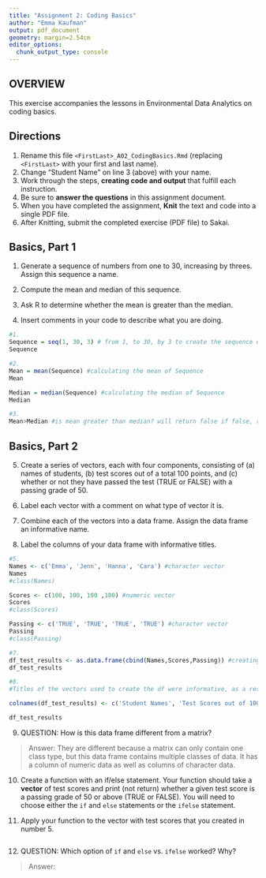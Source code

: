 ```yaml
---
title: "Assignment 2: Coding Basics"
author: "Emma Kaufman"
output: pdf_document
geometry: margin=2.54cm
editor_options: 
  chunk_output_type: console
---
```


## OVERVIEW

This exercise accompanies the lessons in Environmental Data Analytics on coding basics.

## Directions

1.  Rename this file `<FirstLast>_A02_CodingBasics.Rmd` (replacing `<FirstLast>` with your first and last name).
2.  Change "Student Name" on line 3 (above) with your name.
3.  Work through the steps, **creating code and output** that fulfill each instruction.
4.  Be sure to **answer the questions** in this assignment document.
5.  When you have completed the assignment, **Knit** the text and code into a single PDF file.
6.  After Knitting, submit the completed exercise (PDF file) to Sakai.

## Basics, Part 1

1.  Generate a sequence of numbers from one to 30, increasing by threes. Assign this sequence a name.

2.  Compute the mean and median of this sequence.

3.  Ask R to determine whether the mean is greater than the median.

4.  Insert comments in your code to describe what you are doing.

```r
#1. 
Sequence = seq(1, 30, 3) # from 1, to 30, by 3 to create the sequence of numbers called Sequence 
Sequence

#2. 
Mean = mean(Sequence) #calculating the mean of Sequence
Mean

Median = median(Sequence) #calculating the median of Sequence
Median

#3. 
Mean>Median #is mean greater than median? will return false if false, return true if true
```

## Basics, Part 2

5.  Create a series of vectors, each with four components, consisting of (a) names of students, (b) test scores out of a total 100 points, and (c) whether or not they have passed the test (TRUE or FALSE) with a passing grade of 50.

6.  Label each vector with a comment on what type of vector it is.

7.  Combine each of the vectors into a data frame. Assign the data frame an informative name.

8.  Label the columns of your data frame with informative titles.

```r
#5. 
Names <- c('Emma', 'Jenn', 'Hanna', 'Cara') #character vector
Names
#class(Names)

Scores <- c(100, 100, 100 ,100) #numeric vector
Scores
#class(Scores)

Passing <- c('TRUE', 'TRUE', 'TRUE', 'TRUE') #character vector
Passing
#class(Passing)

#7.
df_test_results <- as.data.frame(cbind(Names,Scores,Passing)) #creating a dataframe from the Names, Scores, and Passing vectors 
df_test_results

#8.
#Titles of the vectors used to create the df were informative, as a result the column names are informative, but can change them using colnames()

colnames(df_test_results) <- c('Student Names', 'Test Scores out of 100', 'Above 50%?') #changing the names of the column titles

df_test_results

```

9.  QUESTION: How is this data frame different from a matrix?

> Answer:
They are different because a matrix can only contain one class type, but this data frame contains multiple classes of data. It has a column of numeric data as well as columns of character data. 


10. Create a function with an if/else statement. Your function should take a **vector** of test scores and print (not return) whether a given test score is a passing grade of 50 or above (TRUE or FALSE). You will need to choose either the `if` and `else` statements or the `ifelse` statement. 



11. Apply your function to the vector with test scores that you created in number 5.

```r

```

12. QUESTION: Which option of `if` and `else` vs. `ifelse` worked? Why?

> Answer:
